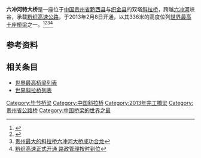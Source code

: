 {{Infobox bridge
|bridge_name      = 六冲河大桥
|image            =
|image_size       =
|alt              =
|caption          =
|official_name    =
|other_name       = 
|carries          = [[赤水至望谟高速公路|赤水至望谟高速公路]]
|crosses          = [[六冲河|六冲河]]
|locale           = {{CHN}} [[贵州省|贵州省]][[黔西县|黔西县]]－[[织金县|织金县]]
|maint            = 
|designer         = 
|design           = [[斜拉桥|斜拉桥]]
|material         = 
|spans            =
|pierswater       = 
|mainspan         = 438米
|length           = 1,508米
|width            = 
|height           = 190.1米
|load             =
|below            = 336米
|traffic          = 
|builder          = 贵州桥梁工程集团公司六公司
|begin            = 2010年7月
|complete         = 
|open             = 2013年2月8日
|life             =
|toll             = 
|map_cue          = 
|map_image        = 
|map_alt          = 
|map_text         = 
|map_width        = 
|coordinates      = 
|lat              = 26.808138
|long             = 105.885415
|extra            = 
}}

'''六冲河特大桥'''是一座位于[[中国|中国]][[贵州省|贵州省]][[黔西县|黔西县]]与[[织金县|织金县]]的双塔[[斜拉桥|斜拉桥]]，跨越[[六冲河|六冲河]]峡谷，承载[[黔织高速公路|黔织高速公路]]，于2013年2月8日开通，以其336米的高度位列[[世界最高桥梁列表|世界最高十座桥梁]]之一。<ref>{{Cite web |url=http://www.chinahighway.com/news/2012/705909.php |title=贵州：黔织高速将于12月底实现全线通车 |accessdate=2013-05-15 |archive-date=2019-09-13 |archive-url=https://web.archive.org/web/20190913012437/http://www.chinahighway.com/news/2012/705909.php |dead-url=no }}</ref><ref>{{Cite web |url=http://highestbridges.com/wiki/index.php?title=Liuchonghe_Bridge |title=HighestBridges: Liuchonghe Bridge |accessdate=2013-05-15 |archive-date=2020-08-02 |archive-url=https://web.archive.org/web/20200802105130/http://www.highestbridges.com/wiki/index.php?title=Liuchonghe_Bridge |dead-url=no }}</ref><ref>[http://www.moc.gov.cn/xinxilb/xxlb_fabu/fbpd_guizhou/201212/t20121212_1337996.html 贵州最大的斜拉桥六冲河大桥成功合龙]{{dead link|date=2017年11月 |bot=InternetArchiveBot |fix-attempted=yes }}</ref><ref>[http://www.gzsggj.com/xwpd/news.jsp?ID=1804 黔织高速正式开通 路政管理按时到位]{{dead link|date=2017年11月 |bot=InternetArchiveBot |fix-attempted=yes }}</ref>

==参考资料==
{{reflist}}

==相关条目==
*[[世界最高桥梁列表|世界最高桥梁列表]]
*[[世界斜拉桥列表|世界斜拉桥列表]]

{{DEFAULTSORT:L}}
[[Category:毕节桥梁|Category:毕节桥梁]]
[[Category:中国斜拉桥|Category:中国斜拉桥]]
[[Category:2013年完工橋梁|Category:2013年完工橋梁]]
[[Category:贵州省公路桥|Category:贵州省公路桥]]
[[Category:中国桥梁的世界之最|Category:中国桥梁的世界之最]]